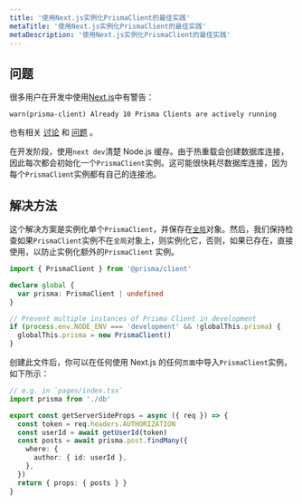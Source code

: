 ```yaml
---
title: '使用Next.js实例化PrismaClient的最佳实践'
metaTitle: '使用Next.js实例化PrismaClient的最佳实践'
metaDescription: '使用Next.js实例化PrismaClient的最佳实践'
---
```


## 问题

很多用户在开发中使用[Next.js](https://nextjs.org/)中有警告：

```
warn(prisma-client) Already 10 Prisma Clients are actively running
```

也有相关 [讨论](https://github.com/prisma/prisma/discussions/4399) 和 [问题](https://github.com/prisma/prisma/issues/5103) 。

在开发阶段，使用`next dev`清楚 Node.js 缓存。由于热重载会创建数据库连接，因此每次都会初始化一个`PrismaClient`实例。这可能很快耗尽数据库连接，因为每个`PrismaClient`实例都有自己的连接池。

## 解决方法

这个解决方案是实例化单个`PrismaClient`，并保存在[`全局`](https://nodejs.org/api/globals.html#globals_global)对象。然后，我们保持检查如果`PrismaClient`实例不在`全局`对象上，则实例化它，否则，如果已存在，直接使用，以防止实例化额外的`PrismaClient` 实例。

```ts file=./db
import { PrismaClient } from '@prisma/client'

declare global {
  var prisma: PrismaClient | undefined
}

// Prevent multiple instances of Prisma Client in development
if (process.env.NODE_ENV === 'development' && !globalThis.prisma) {
  globalThis.prisma = new PrismaClient()
}
```

创建此文件后，你可以在任何使用 Next.js 的任何`页面`中导入`PrismaClient`实例，如下所示：

```ts
// e.g. in `pages/index.tsx`
import prisma from './db'

export const getServerSideProps = async ({ req }) => {
  const token = req.headers.AUTHORIZATION
  const userId = await getUserId(token)
  const posts = await prisma.post.findMany({
    where: {
      author: { id: userId },
    },
  })
  return { props: { posts } }
}
```
